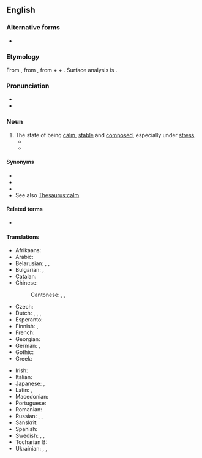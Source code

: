 ==English==

===Alternative forms===
* {{l|en|æquanimity}} {{qualifier|archaic}}

===Etymology===
From {{etyl|fr|en}} {{m|fr|équanimité}}, from {{etyl|la|en}} {{m|la|aequanimitās||calmness, equanimity}}, from {{m|la|aequus||even; calm; fair}} + {{m|la|animus||mind, soul}} + {{m|la|-itās}}. Surface analysis is {{confix|en|equ|animus|ity}}.

===Pronunciation===
* {{IPA|en|/ˌɛkwəˈnɪmɪtiː/|/ˌiːkwəˈnɪmɪtiː/}}
* {{audio|en|LL-Q1860 (eng)-Vealhurl-equanimity.wav|Audio (UK)}}

===Noun===
{{en-noun|~}}

# The state of being [[calm]], [[stable]] and [[composed]], especially under [[stress]].
#* {{quote-book|en|year=1954|author=Albert Einstein|title=Ideas and Opinions|passage=Few people are capable of expressing with '''equanimity''' opinions which differ from the prejudices of their social environment.}}
#* {{quote-book|en|year=1779|author=Johann Wolfgang von Goethe|title=The Sorrows of Young Werther|passage=No doubt you are right, my best of friends, there would be far less suffering amongst mankind, if men—and God knows why they are so fashioned—did not employ their imaginations so assiduously in recalling the memory of past sorrow, instead of bearing their present lot with '''equanimity'''.}}

====Synonyms====
* {{l|en|composure}}
* {{l|en|calmness}}
* {{l|en|even-mindedness}}
* See also [[Thesaurus:calm]]

====Related terms====
* {{l|en|equanimous}}

====Translations====
{{trans-top|state of being calm}}
* Afrikaans: {{t|af|egaligheid}}
* Arabic: {{t+|ar|صَبْر|m}}
* Belarusian: {{t|be|халоднакро́ўе|n}}, {{t|be|самаўлада́нне|n}}, {{t|be|незбянтэ́жнасць|f}}
* Bulgarian: {{t+|bg|хладнокръвие|n|sc=Cyrl}}, {{t+|bg|самообладание|n|sc=Cyrl}}
* Catalan: {{t|ca|equanimitat|f}}
* Chinese:
*: Cantonese: {{t|yue|平和|tr=ping4 wo4}}, {{t|yue|鎮靜|tr=zan3 zing6}}, {{t|yue|沉着|tr=cam4 zoek6}}
* Czech: {{t|cs|sebeovládání|n}}
* Dutch: {{t|nl|gelatenheid}}, {{t+|nl|berusting}}, {{t+|nl|kalmte}}, {{t|nl|gelijkmoedigheid|f}}
* Esperanto: {{t|eo|egalanimeco}}
* Finnish: {{t+|fi|tyyneys}}, {{t|fi|mielentyyneys}}
* French: {{t+|fr|équanimité|f}}
* Georgian: {{t|ka|სიმშვიდე|sc=Geor}}
* German: {{t+|de|Gelassenheit|f}}, {{t+|de|Gleichmut|m}}
* Gothic: {{t|got|𐌰𐌽𐌰𐍅𐌹𐌻𐌾𐌴𐌹|f}}
* Greek: {{t+|el|γαλήνη|f|sc=Grek}}
{{trans-mid}}
* Irish: {{t|ga|sochmaíocht|f}}
* Italian: {{t+|it|equanimità|f}}
* Japanese: {{t+|ja|安心|tr=あんじん, anjin|sc=Jpan}}, {{t|ja|正念|tr=しょうねん, shōnen|sc=Jpan}}
* Latin: {{t|la|aequanimitās|f}}, {{t|la|aequitās|f}}
* Macedonian: {{t|mk|рамнодушност}}
* Portuguese: {{t+|pt|equanimidade|f}}
* Romanian: {{t+|ro|liniște|f}}
* Russian: {{t+|ru|хладнокро́вие|n}}, {{t+|ru|самооблада́ние|n}}, {{t+|ru|невозмути́мость|f}}
* Sanskrit: {{t+|sa|समत्व|n}}
* Spanish: {{t+|es|ecuanimidad}}
* Swedish: {{t|sv|jämnmod}}, {{t|sv|själsro}}, {{t+|sv|sinnesro}}
* Tocharian B: {{t|txb|maimatsäññe}}
* Ukrainian: {{t|uk|холоднокро́вність|f}}, {{t|uk|самовлада́ння|n}}, {{t|uk|незвору́шність|f}}
{{trans-bottom}}